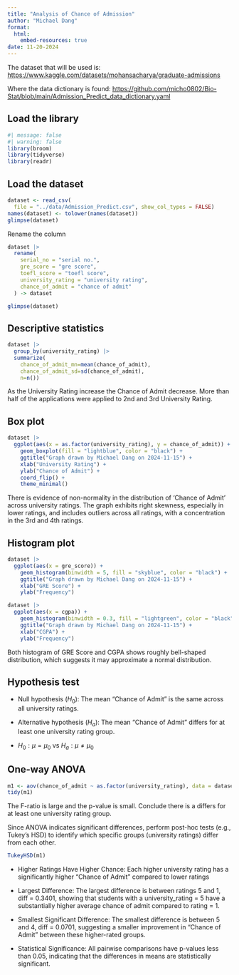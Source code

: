 ---
title: "Analysis of Chance of Admission"
author: "Michael Dang"
format: 
  html:
    embed-resources: true
date: 11-20-2024
---

The dataset that will be used is: <https://www.kaggle.com/datasets/mohansacharya/graduate-admissions>

Where the data dictionary is found: <https://github.com/micho0802/Bio-Stat/blob/main/Admission_Predict_data_dictionary.yaml>

## Load the library
```{r setup}
#| message: false
#| warning: false
library(broom)
library(tidyverse)
library(readr)
```


## Load the dataset
```{r read}
dataset <- read_csv(
  file = "../data/Admission_Predict.csv", show_col_types = FALSE)
names(dataset) <- tolower(names(dataset))
glimpse(dataset)
```


Rename the column
```{r rename}
dataset |> 
  rename(
    serial_no = "serial no.",
    gre_score = "gre score",
    toefl_score = "toefl score",
    university_rating = "university rating",
    chance_of_admit = "chance of admit"
  ) -> dataset

glimpse(dataset)
```

## Descriptive statistics
```{r group-means}
dataset |>
  group_by(university_rating) |>
  summarize(
    chance_of_admit_mn=mean(chance_of_admit),
    chance_of_admit_sd=sd(chance_of_admit),
    n=n())
```
As the University Rating increase the Chance of Admit decrease. More than half of the applications were applied to 2nd and 3rd University Rating.

## Box plot
```{r box-plot1}
dataset |> 
  ggplot(aes(x = as.factor(university_rating), y = chance_of_admit)) +
    geom_boxplot(fill = "lightblue", color = "black") +
    ggtitle("Graph drawn by Michael Dang on 2024-11-15") +
    xlab("University Rating") +
    ylab("Chance of Admit") +
    coord_flip() +
    theme_minimal()
```

There is evidence of non-normality in the distribution of 'Chance of Admit' across university ratings. The graph exhibits right skewness, especially in lower ratings, and includes outliers across all ratings, with a concentration in the 3rd and 4th ratings.

## Histogram plot 

```{r histogram1}
dataset |> 
  ggplot(aes(x = gre_score)) +
    geom_histogram(binwidth = 5, fill = "skyblue", color = "black") +
    ggtitle("Graph drawn by Michael Dang on 2024-11-15") +
    xlab("GRE Score") +
    ylab("Frequency") 
```

```{r histogram2}
dataset |> 
  ggplot(aes(x = cgpa)) +
    geom_histogram(binwidth = 0.3, fill = "lightgreen", color = "black") +
    ggtitle("Graph drawn by Michael Dang on 2024-11-15") +
    xlab("CGPA") +
    ylab("Frequency") 
```
Both histogram of GRE Score and CGPA shows roughly bell-shaped distribution, which suggests it may approximate a normal distribution.

## Hypothesis test

- Null hypothesis ($H_0$): The mean "Chance of Admit" is the same across all university ratings.

- Alternative hypothesis ($H_a$): The mean "Chance of Admit" differs for at least one university rating group.

- $H_0: \mu = \mu_0$ vs $H_a: \mu \neq \mu_0$ 

## One-way ANOVA

```{r anova}
m1 <- aov(chance_of_admit ~ as.factor(university_rating), data = dataset)
tidy(m1)
```
The F-ratio is large and the p-value is small. Conclude there is a differs for at least one university rating group.

Since ANOVA indicates significant differences, perform post-hoc tests (e.g., Tukey's HSD) to identify which specific groups (university ratings) differ from each other.

```{r Tukey post-hoc-test}
TukeyHSD(m1)
```
- Higher Ratings Have Higher Chance: Each higher university rating has a significantly higher "Chance of Admit" compared to lower ratings

- Largest Difference: The largest difference is between ratings 5 and 1, diff = 0.3401, showing that students with a university_rating = 5 have a substantially higher average chance of admit compared to rating = 1.

- Smallest Significant Difference: The smallest difference is between 5 and 4, diff = 0.0701, suggesting a smaller improvement in "Chance of Admit" between these higher-rated groups.

- Statistical Significance: All pairwise comparisons have p-values less than 0.05, indicating that the differences in means are statistically significant.

